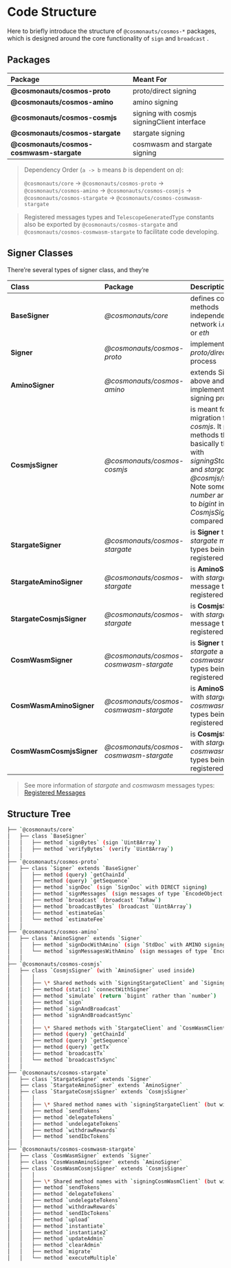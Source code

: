 # Code Structure

Here to briefly introduce the structure of `@cosmonauts/cosmos-*` packages, which is designed around the core functionality of `sign` and `broadcast` .

## Packages

| Package                            | Meant For                                   |
| :--------------------------------- | :------------------------------------------ |
| **@cosmonauts/cosmos-proto**             | proto/direct signing                        |
| **@cosmonauts/cosmos-amino**             | amino signing                               |
| **@cosmonauts/cosmos-cosmjs**            | signing with cosmjs signingClient interface |
| **@cosmonauts/cosmos-stargate**          | stargate signing                            |
| **@cosmonauts/cosmos-cosmwasm-stargate** | cosmwasm and stargate signing               |

> Dependency Order (`a -> b` means _b_ is dependent on _a_):
>
> `@cosmonauts/core` -> `@cosmonauts/cosmos-proto` -> `@cosmonauts/cosmos-amino` -> `@cosmonauts/cosmos-cosmjs` -> `@cosmonauts/cosmos-stargate` -> `@cosmonauts/cosmos-cosmwasm-stargate`

> Registered messages types and `TelescopeGeneratedType` constants also be exported by `@cosmonauts/cosmos-stargate` and `@cosmonauts/cosmos-cosmwasm-stargate` to facilitate code developing.

## Signer Classes

There’re several types of signer class, and they’re

| Class                    | Package                          | Description                                                                                                                                                                                                                                                     |
| :----------------------- | :------------------------------- | :-------------------------------------------------------------------------------------------------------------------------------------------------------------------------------------------------------------------------------------------------------------- |
| **BaseSigner**           | _@cosmonauts/core_                     | defines common methods independent of network i.e. _cosmos_ or _eth_                                                                                                                                                                                            |
| **Signer**               | _@cosmonauts/cosmos-proto_             | implements _proto/direct_ signing process                                                                                                                                                                                                                       |
| **AminoSigner**          | _@cosmonauts/cosmos-amino_             | extends Signer above and implements _amino_ signing process                                                                                                                                                                                                     |
| **CosmjsSigner**         | _@cosmonauts/cosmos-cosmjs_            | is meant for swift migration from _cosmjs_. It provides methods that are basically the same with _signingStargateClient_ and _stargateClient_ in _@cosmjs/stargate_. Note some returned _number_ are changed to _bigint_ in _CosmjsSigner_ compared to _cosmjs_ |
| **StargateSigner**       | _@cosmonauts/cosmos-stargate_          | is **Signer** that with _stargate_ message types being registered by default                                                                                                                                                                                    |
| **StargateAminoSigner**  | _@cosmonauts/cosmos-stargate_          | is **AminoSigner** that with _stargate_ message types being registered by default                                                                                                                                                                               |
| **StargateCosmjsSigner** | _@cosmonauts/cosmos-stargate_          | is **CosmjsSigner** that with _stargate_ message types being registered by default                                                                                                                                                                              |
| **CosmWasmSigner**       | _@cosmonauts/cosmos-cosmwasm-stargate_ | is **Signer** that with _stargate_ and _cosmwasm_ message types being registered by default                                                                                                                                                                     |
| **CosmWasmAminoSigner**  | _@cosmonauts/cosmos-cosmwasm-stargate_ | is **AminoSigner** that with _stargate_ and _cosmwasm_ message types being registered by default                                                                                                                                                                |
| **CosmWasmCosmjsSigner** | _@cosmonauts/cosmos-cosmwasm-stargate_ | is **CosmjsSigner** that with _stargate_ and _cosmwasm_ message types being registered by default                                                                                                                                                               |

> See more information of _stargate_ and _cosmwasm_ messages types: [Registered Messages](/cosmos/messages)

## Structure Tree

```sh
├── `@cosmonauts/core`
│   ├── class `BaseSigner`
│   │   ├── method `signBytes` (sign `Uint8Array`)
│   │   ├── method `verifyBytes` (verify `Uint8Array`)
│   │
├── `@cosmonauts/cosmos-proto`
│   ├── class `Signer` extends `BaseSigner`
│   │   ├── method (query) `getChainId`
│   │   ├── method (query) `getSequence`
│   │   ├── method `signDoc` (sign `SignDoc` with DIRECT signing)
│   │   ├── method `signMessages` (sign messages of type `EncodeObject[]` with DIRECT signing)
│   │   ├── method `broadcast` (broadcast `TxRaw`)
│   │   ├── method `broadcastBytes` (broadcast `Uint8Array`)
│   │   ├── method `estimateGas`
│   │   └── method `estimateFee`
│   │
├── `@cosmonauts/cosmos-amino`
│   ├── class `AminoSigner` extends `Signer`
│   │   ├── method `signDocWithAmino` (sign `StdDoc` with AMINO signing)
│   │   └── method `signMessagesWithAmino` (sign messages of type `EncodeObject[]` with AMINO signing)
│   │
├── `@cosmonauts/cosmos-cosmjs`
│   ├── class `CosmjsSigner` (with `AminoSigner` used inside)
│   │   │
│   │   ├── \* Shared methods with `SigningStargateClient` and `SigningCosmWasmClient` *\
│   │   ├── method (static) `connectWithSigner`
│   │   ├── method `simulate` (return `bigint` rather than `number`)
│   │   ├── method `sign`
│   │   ├── method `signAndBroadcast`
│   │   ├── method `signAndBroadcastSync`
│   │   │
│   │   ├── \* Shared methods with `StargateClient` and `CosmWasmClient` *\
│   │   ├── method (query) `getChainId`
│   │   ├── method (query) `getSequence`
│   │   ├── method (query) `getTx`
│   │   ├── method `broadcastTx`
│   │   └── method `broadcastTxSync`
│   │
├── `@cosmonauts/cosmos-stargate`
│   ├── class `StargateSigner` extends `Signer`
│   ├── class `StargateAminoSigner` extends `AminoSigner`
│   ├── class `StargateCosmjsSigner` extends `CosmjsSigner`
│   │   │
│   │   ├── \* Shared method names with `signingStargateClient` (but with slightly DIFFERENT arguments type) *\
│   │   ├── method `sendTokens`
│   │   ├── method `delegateTokens`
│   │   ├── method `undelegateTokens`
│   │   ├── method `withdrawRewards`
│   │   ├── method `sendIbcTokens`
│   │
├── `@cosmonauts/cosmos-cosmwasm-stargate`
│   ├── class `CosmWasmSigner` extends `Signer`
│   ├── class `CosmWasmAminoSigner` extends `AminoSigner`
│   ├── class `CosmWasmCosmjsSigner` extends `CosmjsSigner`
│   │   │
│   │   ├── \* Shared method names with `signingCosmWasmClient` (but with slightly DIFFERENT arguments type) *\
│   │   ├── method `sendTokens`
│   │   ├── method `delegateTokens`
│   │   ├── method `undelegateTokens`
│   │   ├── method `withdrawRewards`
│   │   ├── method `sendIbcTokens`
│   │   ├── method `upload`
│   │   ├── method `instantiate`
│   │   ├── method `instantiate2`
│   │   ├── method `updateAdmin`
│   │   ├── method `clearAdmin`
│   │   ├── method `migrate`
│   │   └── method `executeMultiple`
```